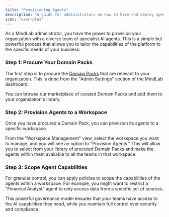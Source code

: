 ```yaml
---
title: "Provisioning Agents"
description: "A guide for administrators on how to hire and deploy specialist agents."
icon: "user-plus"
---
```


As a MindLab administrator, you have the power to provision your organization with a diverse team of specialist AI agents. This is a simple but powerful process that allows you to tailor the capabilities of the platform to the specific needs of your business.

### Step 1: Procure Your Domain Packs

The first step is to procure the [Domain Packs](/governance/domain-packs) that are relevant to your organization. This is done from the "Admin Settings" section of the MindLab dashboard.

You can browse our marketplace of curated Domain Packs and add them to your organization's library.

### Step 2: Provision Agents to a Workspace

Once you have procured a Domain Pack, you can provision its agents to a specific workspace.

From the "Workspace Management" view, select the workspace you want to manage, and you will see an option to "Provision Agents." This will allow you to select from your library of procured Domain Packs and make the agents within them available to all the teams in that workspace.

### Step 3: Scope Agent Capabilities

For granular control, you can apply policies to scope the capabilities of the agents within a workspace. For example, you might want to restrict a "Financial Analyst" agent to only access data from a specific set of sources.

This powerful governance model ensures that your teams have access to the AI capabilities they need, while you maintain full control over security and compliance.